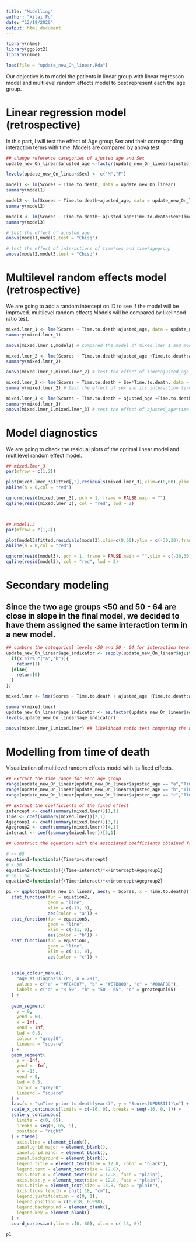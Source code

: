 ---
title: "Modelling"
author: "Xilai Fu"
date: "12/19/2020"
output: html_document
---

```{r}
library(nlme)
library(ggplot2)
library(nlme)
```

```{r}
load(file = "update_new_On_linear.Rda")
```

Our objective is to model the patients in linear group with linear regresson model and multilevel random effects model to best represent each the age group.


# Linear regression model (retrospective)
In this part, I will test the effect of Age group,Sex and their corresponding interaction terms with time.
Models are compared by anova test
```{r fig.width= 10,fig.height= 4.38,warning=FALSE}
## change reference categories of ajusted age and Sex
update_new_On_linear$ajusted_age <-factor(update_new_On_linear$ajusted_age,levels = c("c","a","b"))

levels(update_new_On_linear$Sex) <- c("M","F")  

model1 <- lm(Scores ~ Time.to.death, data = update_new_On_linear)
summary(model1)

model2 <- lm(Scores ~ Time.to.death+ajusted_age, data = update_new_On_linear)
summary(model2)

model3 <- lm(Scores ~ Time.to.death+ ajusted_age*Time.to.death+Sex*Time.to.death, data = update_new_On_linear)
summary(model3)

# test the effect of ajusted_age
anova(model1,model2,test = "Chisq")

# test the effect of interactions of time*sex and time*agegroup
anova(model2,model3,test = "Chisq")
```

# Multilevel random effects model (retrospective)
We are going to add a random intercept on ID to see if the model will be improved. multilevel random effects Models will be compared by likelihood ratio test.
```{r fig.width= 10,fig.height= 4.38}
mixed.lmer_1 <- lme(Scores ~ Time.to.death+ajusted_age, data = update_new_On_linear,method = 'ML',random=~1|ID)
summary(mixed.lmer_1)

anova(mixed.lmer_1,model2) # compared the model of mixed.lmer_1 and mode20 with likelihood ratio test

mixed.lmer_2 <- lme(Scores ~ Time.to.death+ajusted_age +Time.to.death:ajusted_age, data = update_new_On_linear,method = 'ML',random=~1|ID)
summary(mixed.lmer_2)

anova(mixed.lmer_1,mixed.lmer_2) # test the effect of Time*ajusted_age

mixed.lmer_2 <- lme(Scores ~ Time.to.death + Sex*Time.to.death, data = update_new_On_linear,method = 'ML',random=~1|ID)
summary(mixed.lmer_2) # test the effect of sex and its interaction term with time

mixed.lmer_3 <- lme(Scores ~ Time.to.death + ajusted_age +Time.to.death:ajusted_age, data = update_new_On_linear,method = 'ML',random=~1|ID)
summary(mixed.lmer_3)
anova(mixed.lmer_1,mixed.lmer_3) # test the effect of ajusted_age*time
```

# Model diagnostics
We are going to check the residual plots of the optimal linear model and multilevel random effect model.
```{r fig.width= 10,fig.height= 4.38}
## mixed.lmer_3
par(mfrow = c(1,2))

plot(mixed.lmer_3$fitted[,2],residuals(mixed.lmer_3),xlim=c(0,60),ylim = c(-15,15),frame = FALSE,xlab = "Fitted values",ylab = "Residuals")
abline(h = 0,col = "red")

qqnorm(resid(mixed.lmer_3), pch = 1, frame = FALSE,main = "")
qqline(resid(mixed.lmer_3), col = "red", lwd = 2)



## Model1.3
par(mfrow = c(1,2))

plot(model3$fitted,residuals(model3),xlim=c(0,60),ylim = c(-30,30),frame = FALSE,xlab = "Fitted values",ylab = "Residuals")
abline(h = 0,col = "red")

qqnorm(resid(model3), pch = 1, frame = FALSE,main = "",ylim = c(-30,30))
qqline(resid(model3), col = "red", lwd = 2)
```

# Secondary modeling
## Since the two age groups <50 and 50 - 64 are close in slope in the final model, we decided to have them assigned the same interaction term in a new model.
```{r}
## combine the categorical levels <50 and 50 - 64 for interaction term.
update_new_On_linear$age_indicator <- sapply(update_new_On_linear$ajusted_age,function(x){
  if(x %in% c("a","b")){
    return(1)
  }else{
    return(0)
  }
})

mixed.lmer <- lme(Scores ~ Time.to.death + ajusted_age +Time.to.death:age_indicator, data = update_new_On_linear,method = 'ML',random=~1|ID)

summary(mixed.lmer)
update_new_On_linear$age_indicator <- as.factor(update_new_On_linear$age_indicator)
levels(update_new_On_linear$age_indicator)

anova(mixed.lmer_1,mixed.lmer) ## likelihood ratio test comparing the new interaction term age_indicator.time 
```



# Modelling from time of death
Visualization of multilevel random effects model with its fixed effects.
```{r}
## Extract the time range for each age group
range(update_new_On_linear[update_new_On_linear$ajusted_age == "a","Time.to.death"])
range(update_new_On_linear[update_new_On_linear$ajusted_age == "b","Time.to.death"])
range(update_new_On_linear[update_new_On_linear$ajusted_age == "c","Time.to.death"])

## Extract the coefficients of the fixed effect
intercept <- coef(summary(mixed.lmer))[1,1]
Time <- coef(summary(mixed.lmer))[2,1] 
Agegroup1 <- coef(summary(mixed.lmer))[3,1] 
Agegroup2 <- coef(summary(mixed.lmer))[4,1] 
interact <- coef(summary(mixed.lmer))[5,1]

## Construct the equations with the associated coefficients obtained from our final model for each age group

# >= 65
equation1=function(x){Time*x+intercept}
# < 50
equation2=function(x){(Time+interact)*x+intercept+Agegroup1}
# 50 - 64
equation3=function(x){(Time+interact)*x+intercept+Agegroup2}

p1 <- ggplot(update_new_On_linear, aes(y = Scores, x = Time.to.death)) +
  stat_function(fun = equation2,
                geom = "line",
                xlim = c(-13, 0),
                aes(color = "a")) +
  stat_function(fun = equation3,
                geom = "line",
                xlim = c(-11, 0),
                aes(color = "b")) +
  stat_function(fun = equation1,
                geom = "line",
                xlim = c(-11, 0),
                aes(color = "c")) +
  
  
  scale_colour_manual(
    "Age at Diagnosis (PD, n = 29)",
    values = c("a" = "#FC4E07", "b" = "#E7B800", "c" = "#00AFBB"),
    labels = c("a" = "< 50", "b" = "50 - 65", "c" = greatequal65)
  ) +
  
  geom_segment(
    y = 0,
    yend = 60,
    x = Inf,
    xend = Inf,
    lwd = 0.5,
    colour = "grey30",
    lineend = "square"
  ) +
  geom_segment(
    y = -Inf,
    yend = -Inf,
    x = -13,
    xend = 0,
    lwd = 0.5,
    colour = "grey30",
    lineend = "square"
  ) +
  labs(x = "\nTime prior to death(years)", y = "Scores(UPDRSIII)\n") +
  scale_x_continuous(limits = c(-16, 0), breaks = seq(-16, 0, 1)) +
  scale_y_continuous(
    limits = c(0, 65),
    breaks = seq(0, 65, 5),
    position = "right"
  ) + theme(
    axis.line = element_blank(),
    panel.grid.major = element_blank(),
    panel.grid.minor = element_blank(),
    panel.background = element_blank(),
    legend.title = element_text(size = 12.8, color = "black"),
    legend.text = element_text(size = 12.8),
    axis.text.x = element_text(size = 12.8, face = "plain"),
    axis.text.y = element_text(size = 12.8, face = "plain"),
    axis.title = element_text(size = 13.8, face = "plain"),
    axis.ticks.length = unit(.18, "cm"),
    legend.justification = c(0, 1),
    legend.position = c(0.018, 0.998),
    legend.background = element_blank(),
    legend.key = element_blank()
  ) +
  coord_cartesian(ylim = c(0, 60), xlim = c(-13, 0))

p1
```
